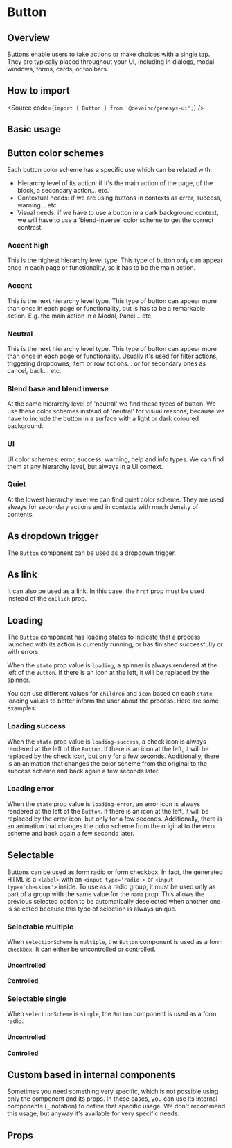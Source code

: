 

<Meta of={Stories} />

# Button

## Overview

Buttons enable users to take actions or make choices with a single tap.
They are typically placed throughout your UI, including in dialogs, modal
windows, forms, cards, or toolbars.

## How to import

<Source code={`import { Button } from '@devoinc/genesys-ui';`} />

## Basic usage

<Canvas of={Stories.Base} />

## Button color schemes

Each button color scheme has a specific use which can be related with:

- Hierarchy level of its action: if it's the main action of the page, of the
  block, a secondary action... etc.
- Contextual needs: if we are using buttons in contexts as error, success,
  warning... etc.
- Visual needs: if we have to use a button in a dark background context, we
  will have to use a 'blend-inverse' color scheme to get the correct contrast.

### Accent high

This is the highest hierarchy level type. This type of button only can appear
once in each page or functionality, so it has to be the main action.

<Canvas of={Stories.AccentHigh} />

### Accent

This is the next hierarchy level type. This type of button can appear
more than once in each page or functionality, but is has to be a remarkable
action. E.g. the main action in a Modal, Panel... etc.

<Canvas of={Stories.Accent} />

### Neutral

This is the next hierarchy level type. This type of button can appear
more than once in each page or functionality. Usually it's used for filter
actions, triggering dropdowns, item or row actions... or for secondary
ones as cancel, back... etc.

<Canvas of={Stories.Neutral} />

### Blend base and blend inverse

At the same hierarchy level of 'neutral' we find these types of button. We use
these color schemes instead of 'neutral' for visual reasons, because we have
to include the button in a surface with a light or dark coloured background.

<Canvas of={Stories.Blend} />

### UI

UI color schemes: error, success, warning, help and info types. We can find
them at any hierarchy level, but always in a UI context.

<Canvas of={Stories.UI} />

### Quiet

At the lowest hierarchy level we can find quiet color scheme. They are used
always for secondary actions and in contexts with much density of contents.

<Canvas of={Stories.Quiet} />

## As dropdown trigger

The `Button` component can be used as a dropdown trigger.

<Canvas of={Stories.AsDropdown} />

## As link

It can also be used as a link. In this case, the `href` prop must be used
instead of the `onClick` prop.

<Canvas of={Stories.AsLink} />

## Loading

The `Button` component has loading states to indicate that a process launched
with its action is currently running, or has finished successfully or with
errors.

When the `state` prop value is `loading`, a spinner is always rendered at the
left of the `Button`.
If there is an icon at the left, it will be replaced by the spinner.

You can use different values for `children` and `icon` based on each `state`
loading values to better inform the user about the process.
Here are some examples:

<Canvas of={Stories.Loading} />

### Loading success

When the `state` prop value is `loading-success`, a check icon is always
rendered at the left of the `Button`.
If there is an icon at the left, it will be replaced by the check icon, but only
for a few seconds.
Additionally, there is an animation that changes the color scheme from the
original to the success scheme and back again a few seconds later.

<Canvas of={Stories.Success} />

### Loading error

When the `state` prop value is `loading-error`, an error icon is always rendered
at the left of the `Button`. If there is an icon at the left, it will be
replaced by the error icon, but only for a few seconds. Additionally, there is
an animation that changes the color scheme from the original to the error scheme
and back again a few seconds later.

<Canvas of={Stories.Error} />

## Selectable

Buttons can be used as form radio or form checkbox.
In fact, the generated HTML is a `<label>` with an `<input type='radio'>` or
`<input type='checkbox'>` inside.
To use as a radio group, it must be used only as part of a group with the same
value for the `name` prop.
This allows the previous selected option to be automatically deselected when
another one is selected because this type of selection is always unique.

### Selectable multiple

When `selectionScheme` is `multiple`, the `Button` component is used as a form
`checkbox`.
It can either be uncontrolled or controlled.

#### Uncontrolled

<Canvas of={Stories.MultipleUncontrolled} />

#### Controlled

<Canvas of={Stories.MultipleControlled} />

### Selectable single

When `selectionScheme` is `single`, the `Button` component is used as a form
radio.

#### Uncontrolled

<Canvas of={Stories.SingleUncontrolled} />

#### Controlled

<Canvas of={Stories.SingleControlled} />

## Custom based in internal components

Sometimes you need something very specific, which is not possible using only the
component and its props.
In these cases, you can use its internal components (`_` notation) to define
that specific usage.
We don't recommend this usage, but anyway it's available for very specific
needs.

<Canvas of={Stories.Custom} />

## Props

<ArgTypes of={Stories} />
